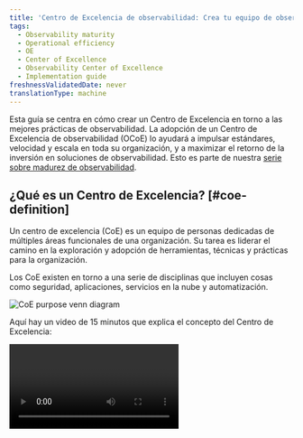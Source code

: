 ```yaml
---
title: 'Centro de Excelencia de observabilidad: Crea tu equipo de observabilidad'
tags:
  - Observability maturity
  - Operational efficiency
  - OE
  - Center of Excellence
  - Observability Center of Excellence
  - Implementation guide
freshnessValidatedDate: never
translationType: machine
---
```


Esta guía se centra en cómo crear un Centro de Excelencia en torno a las mejores prácticas de observabilidad. La adopción de un Centro de Excelencia de observabilidad (OCoE) lo ayudará a impulsar estándares, velocidad y escala en toda su organización, y a maximizar el retorno de la inversión en soluciones de observabilidad. Esto es parte de nuestra [serie sobre madurez de observabilidad](/docs/new-relic-solutions/observability-maturity/introduction).

## ¿Qué es un Centro de Excelencia? [#coe-definition]

Un centro de excelencia (CoE) es un equipo de personas dedicadas de múltiples áreas funcionales de una organización. Su tarea es liderar el camino en la exploración y adopción de herramientas, técnicas y prácticas para la organización.

Los CoE existen en torno a una serie de disciplinas que incluyen cosas como seguridad, aplicaciones, servicios en la nube y automatización.

<img title="CoE purpose venn diagram" alt="CoE purpose venn diagram" src="/images/oma_diagram_coe-value.webp" />

Aquí hay un video de 15 minutos que explica el concepto del Centro de Excelencia:

<Video id="d1ddzUKSLrk" type="youtube" />

## ¿Por qué construir un CoE de observabilidad? [#coe-value]

La creación de un Centro de excelencia de observabilidad (OCoE) ofrece beneficios en tres áreas clave: <DNT>**adoption**</DNT>, <DNT>**implementation**</DNT> y <DNT>**expertise**</DNT>.

<DNT>**Adoption**</DNT>:

* Conduce a una adopción más amplia de prácticas, herramientas y procesos de observabilidad.
* Reduce el tiempo de inicio para nuevos equipos
* Rompe los silos de habilidades

<DNT>**Implementation**</DNT>:

* Mantiene el marco de estándares y disposiciones para su implementación.
* Crea un framework compatible para la habilitación, el aprendizaje y la capacitación.
* Mantiene la observabilidad fresca, nueva y parte del día a día.

<DNT>**Expertise**</DNT>:

* Fomenta la colaboración y el intercambio de éxitos y mejores prácticas.
* Permite al especialista contar con el apoyo de sus pares.
* Ayuda a prevenir el deterioro de la experiencia.

La implementación exitosa de un OCoE ayuda a la organización a reducir el riesgo, impulsar la eficiencia operativa y mejorar la prestación de servicios. Esto, a su vez, ayuda a las empresas a alcanzar sus metas y objetivos a medida que sus aplicaciones y servicios evolucionan para satisfacer las demandas cambiantes.

## Conceptos básicos [#coe-components]

<img title="OCoe elements" alt="OCoe elements" src="/images/oma_diagram_coe-elements.webp" />

Un Centro de Excelencia de observabilidad consta principalmente de tres elementos centrales: el <DNT>**framework**</DNT>, <DNT>**key stakeholders**</DNT> y el <DNT>**operating model**</DNT>.

### Framework [#coe-framework]

<img title="OCoe framework" alt="OCoe framework" src="/images/oma_diagram_coe-framework.webp" />

### Partes interesadas clave [#coe-stakeholders]

Las partes interesadas clave de la OCoE son los principales consumidores y contribuyentes a la propia OCoE. Son responsables de:

* Crear, mantener y apoyar el OCoE
* Seleccionar los estándares y mejores prácticas que se incluirán en el OCoE

Hay tres tipos de partes interesadas (es posible que se las conozca con otros nombres en su organización): <DNT>**core team**</DNT>, <DNT>**council**</DNT> y <DNT>**guild**</DNT>.

<img title="OCoe stakeholders" alt="OCoe stakeholders" src="/images/oma_diagram_coe-stakeholders.webp" />

#### Parte interesada 1: Equipo central [#ocoe-core-team]

Este es el equipo central responsable de mantener el OCoE.

Sus responsabilidades incluyen:

* Mantener una relación con New Relic
* Administración y coordinación de cuentas y usuarios.
* Incorporación de nuevos equipos e individuos.
* Mantenimiento de recursos y base de conocimientos.
* Promoción de la colaboración y el intercambio entre equipos.

Por lo general, se trata de un equipo de 1 a 3 personas con experiencia en observabilidad y gran familiaridad con New Relic. En promedio, podrían trabajar de 2 a 3 horas por semana en el OCoE además de su función habitual.

#### Parte interesada 2: Consejo [#observability-council]

La parte interesada del consejo es un grupo de líderes responsables de seleccionar o producir, ratificar y promover estándares de observabilidad en toda la organización.

Sus responsabilidades incluyen:

* Liderazgo y dirección de pensamiento
* Definir y acordar estándares y herramientas.
* Garantizar la calidad de la implementación

El tamaño de este equipo variará según el tamaño y la estructura de su organización. Estará formado por personas de toda la organización que tienen un interés personal en garantizar que se implementen y mantengan estándares de observabilidad en toda la empresa. Los candidatos ideales para esta función incluyen aquellos con roles de liderazgo en operaciones, desarrollo y soporte. Se trata de una función de asesoramiento que no requiere un compromiso significativo de tiempo.

#### Parte interesada 3: Gremio [#observability-guild]

La parte interesada del gremio es un grupo multifuncional de personas de toda la organización que tienen experiencia y pasión por la observabilidad y las herramientas y que están dispuestas a ayudar a los demás. Son los héroes de tu OCoE y los principales contribuyentes para apoyar a otros y generar contenido para él.

Sus responsabilidades incluyen:

* Responder preguntas de otros
* Contribuyendo a la base de conocimientos.
* Demostrando las mejores prácticas
* Fomentar un ambiente de autoayuda y colaboración.
* Asistir a talleres y eventos de habilitación técnica de New Relic

Los miembros del gremio no son designados, pero deben ofrecerse como voluntarios en función de su pasión y experiencia para la observabilidad. La cantidad de miembros del gremio en cualquier organización variará y generalmente aumentará a medida que aumente la adopción de las mejores prácticas de observabilidad en sus equipos. Ser parte del gremio se convierte en parte de su trabajo diario y en algo que les ayuda a ellos y a otros a beneficiarse del OCoE.

### Modelo operativo [#coe-model]

Finalmente, después de conocer la entidad que compone su OCoE y las partes interesadas clave que interactuarán con ella, el último elemento central de su OCoE es el modelo operativo, que reúne todos los elementos. A continuación se muestra una visualización del modelo que se tratará con más detalle más adelante en esta guía.

<img title="OCoe model" alt="OCoe model" src="/images/oma_diagram_coe-model.webp" />

La creación y operación de un OCoE se divide en dos etapas clave:

* <DNT>**Stage 1**</DNT>: Crear el framework OCoE que respaldará la adopción de las mejores prácticas de observabilidad seleccionadas.
* <DNT>**Stage 2**</DNT>: El mantenimiento y apoyo continuos del OCoE para garantizar que las mejores prácticas y estándares, junto con el contenido y los materiales de habilitación, se mantengan actualizados y sean relevantes.

<img title="OCoe stages" alt="OCoe stages" src="/images/oma_diagram_coe-ramp.webp" />

## Etapa 1: aumento [#coe-stage1]

La etapa de puesta en marcha de un OCoE implica presentar los conceptos detrás de la iniciativa, realizar un taller para comprender los objetivos y las principales partes interesadas, seleccionar tecnologías de apoyo y las mejores prácticas a adoptar, y luego sembrar su OCoE con los activos para respaldarlos.

### Pasos [#coe-steps]

<CollapserGroup>
  <Collapser id="step1" title="1. Comprenda sus objetivos">
    ¿Qué busca lograr mediante la construcción de un OCoE? Los resultados deseados dictarán cómo medirá el éxito del OCoE.
  </Collapser>

  <Collapser id="step2" title="2. Seleccione sus KPI para tener éxito">
    Según sus objetivos, estos podrían incluir cosas como:

    * Tiempo para la observabilidad
    * Tiempo medio de detección (MTTD)
    * MTTR
    * Historias de éxito creadas
    * Número de usuarios incorporados
  </Collapser>

  <Collapser id="step3" title="3. Establecer patrocinio de liderazgo">
    Es importante contar con el patrocinio de altos directivos para la iniciativa OCoE, patrocinadores que estén alineados con los objetivos, los resultados deseados y un acuerdo sobre las medidas para el éxito.
  </Collapser>

  <Collapser id="step4" title="4. Identificar las partes interesadas clave">
    * Equipo central: ¿Quién mantendrá la relación con New Relic y mantendrá la plataforma OCoE?
    * Consejo de observabilidad: ¿Quién determinará los estándares y mejores prácticas a implementar?
  </Collapser>

  <Collapser id="step5" title="5. Seleccionar e implementar tecnologías de apoyo.">
    * [Canales de colaboración](#coe-collab-channels): comprenda cuáles son las herramientas de colaboración preferidas e implemente los canales recomendados en la solución preferida.
    * [Recursos de aprendizaje](https://learn.newrelic.com/): delegue los recursos de aprendizaje adecuados para respaldar sus procesos de incorporación y habilitación.
    * [Base de conocimientos](#coe-knowledge-base): determine qué plataforma se utiliza para compartir conocimientos. Implemente la plataforma de lanzamiento OCoE en esa plataforma para crear el framework para su base de conocimientos.
  </Collapser>

  <Collapser id="step6" title="6. Seleccione sus mejores prácticas">
    * Estándares de observabilidad: determine qué estándares desea implementar como parte de su OCoE. Estos podrían incluir estándares de instrumentación, convenciones de nombres y etiquetas, atributos personalizados y eventos, etc. Para obtener más información, consulte las [guías de mejores prácticas](/docs/new-relic-solutions/overview) para las soluciones de observabilidad que está utilizando.
    * Casos de uso de observabilidad: determine qué casos de uso [de madurez de observabilidad](/docs/new-relic-solutions/observability-maturity/introduction) desea implementar como parte de su OCoE. Normalmente, la mayoría de las organizaciones comienzan con [administración a nivel de servicio](/docs/new-relic-solutions/observability-maturity/uptime-performance-reliability/optimize-slm-guide) pero, según su propio enfoque empresarial, otros casos de uso pueden ser una prioridad.
  </Collapser>

  <Collapser id="step7" title="7. Reclutar miembros del gremio de observabilidad">
    Esta etapa final del avance es la más importante; sin los miembros del gremio, la OCoE no tendrá éxito. Sin embargo, los miembros del gremio deben ser voluntarios y, como tal, este proceso trata de mostrar y evangelizar los éxitos y beneficios del OCoE para atraer a más partes interesadas.
  </Collapser>
</CollapserGroup>

### Canales de colaboración [#coe-collab-channels]

<img title="OCoe channels" alt="OCoe channels" src="/images/oma_diagram_coe-channels.webp" />

Una vez que haya determinado la herramienta de colaboración preferida para su OCoE, le recomendamos establecer una [clínica](#coe-clinic) regular y [canales de colaboración](#coe-channels).

### Clínica New Relic [#coe-clinic]

Una clínica New Relic es una sesión abierta regular para que el equipo central de OCoE responda preguntas, comparta información y aborde problemas con el especialista.

La agenda típica para esta sesión sería:

* Ayuda y apoyo
* Actualizaciones de la plataforma
* Compartir mejores prácticas
* Demostraciones y ejemplos

Los asistentes típicos serían:

* Equipo central (coordinadores)
* Héroes del gremio
* Especialista

### Canales de mensajería [#coe-channels]

* <DNT>**#help-newrelic**</DNT>: Un canal para que todos los usuarios de New Relic puedan hacer preguntas, compartir conocimientos y obtener ayuda.

  Los miembros típicos de este canal serían:

  * Todo especialista en observabilidad
  * Héroes del gremio (que brindan apoyo activo)
  * Equipo central (brindando soporte activo)

* <DNT>**#core-newrelic**</DNT>: Un canal para que el equipo central y New Relic CSS se comuniquen y escale libremente cuestiones y problemas.

  Los miembros típicos de este canal serían:

  * Equipo central de OCoE
  * Héroes del gremio (posiblemente)
  * CSM, SA o TAM New Relic

### Base de conocimientos [#coe-knowledge-base]

<img title="OCoe knowledge base" alt="OCoe knowledge base" src="/images/oma_diagram_coe-knowledge-base.webp" />

La base de conocimientos proporciona un destino único para que los especialistas encuentren estándares, configuración, ejemplos, fragmentos de código, guías de inicio rápido y otro material relacionado que se centra en la configuración de New Relic de su organización y la implementación de las mejores prácticas de observabilidad. Proporciona enlaces a la documentación y herramientas de aprendizaje de New Relic para respaldar la habilitación y la incorporación realizadas por uno mismo.

Para sembrar su base de conocimientos, New Relic proporciona un kit de inicio para crear su propia base de conocimientos tipo wiki destinada a poner en marcha su OCoE. El esqueleto de la wiki consta de una serie de páginas de rebajas que cubren muchas áreas de la base de conocimientos, desde información de la cuenta hasta guías de referencia de inicio rápido.

Puede encontrar la base de conocimientos en [Github](https://github.com/newrelic/newrelic-ocoe-launch-pad) donde puede clonar y personalizar el contenido para adaptarlo a sus necesidades.

## Etapa 2: apoyo continuo [#coe-stage2]

Una vez que el framework de su OCoE esté en funcionamiento, es necesario darle mantenimiento para mantener el contenido actualizado y relevante para sus objetivos. Para lograr esto, New Relic brinda soporte continuo en cuatro áreas clave para ayudarlo a obtener el máximo valor de su OCoE.

<CollapserGroup>
  <Collapser id="support-documentation" title="1. Soporte y documentación (disponible para todos los usuarios)">
    * Ticket de soporte técnico para obtener ayuda con todos los aspectos de la configuración, integración y uso de New Relic disponible en [https://support.newrelic.com](https://support.newrelic.com)
    * Documentación completa sobre todos los aspectos del producto New Relic y las mejores prácticas para la observabilidad disponible en [https://docs.newrelic.com](https://docs.newrelic.com)
  </Collapser>

  <Collapser id="nru-training" title="2. New Relic University (NRU) y capacitación (disponible para todos los usuarios)">
    * Cursos de habilitación de varios días que cubren toda la plataforma de observabilidad de New Relic y todos los productos impartidos por instructores de New Relic University.
    * Cursos y seminarios web a su propio ritmo a través del programa de capacitación de New Relic University (NRU).
    * Las pistas de aprendizaje están disponibles en [learn.newrelic.com](https://learn.newrelic.com/)
  </Collapser>

  <Collapser id="updates-enablement" title="3. actualizaciones y habilitación de características (organizadas a través del Equipo de Éxito de los clientes de New Relic)">
    * Introducción y demostración de partes nuevas y poco utilizadas de la plataforma.
    * Hoja de ruta y futuros lanzamientos de productos.
    * Inmersiones técnicas profundas con la gestión de productos New Relic
  </Collapser>

  <Collapser id="recurring-meeting" title="4. Actualización de OCoE (reunión periódica programada)">
    <DNT>
      **Agenda:**
    </DNT>

    * Actualizaciones de progreso
    * Planificación de sesiones y participación
    * Historias de éxito
    * Actualizaciones de la plataforma
    * Revisión de soporte

    <DNT>
      **Attendees:**
    </DNT>

    * New Relic CSM/SA/TAM
    * Equipo central de clientes
  </Collapser>
</CollapserGroup>

## Conclusión [#conclusion]

Al implementar algunas o todas las orientaciones descritas en este documento, habrá implementado los componentes clave para crear una cultura colaborativa en torno a su práctica de observabilidad. Un entorno que fomentará la pasión y desarrollará una sólida experiencia en torno a la observabilidad, al mismo tiempo que brindará beneficios comerciales alineados con la mejora de:

* Eficiencia operacional
* Tiempo de actividad
* Rendimiento y confiabilidad
* Experiencia de los clientes
* Innovación y crecimiento.

El OCoE ayuda a su organización a desarrollar y retener las habilidades y mejores prácticas que son esenciales para desarrollar y operar la compleja y moderna arquitectura de aplicaciones actual.